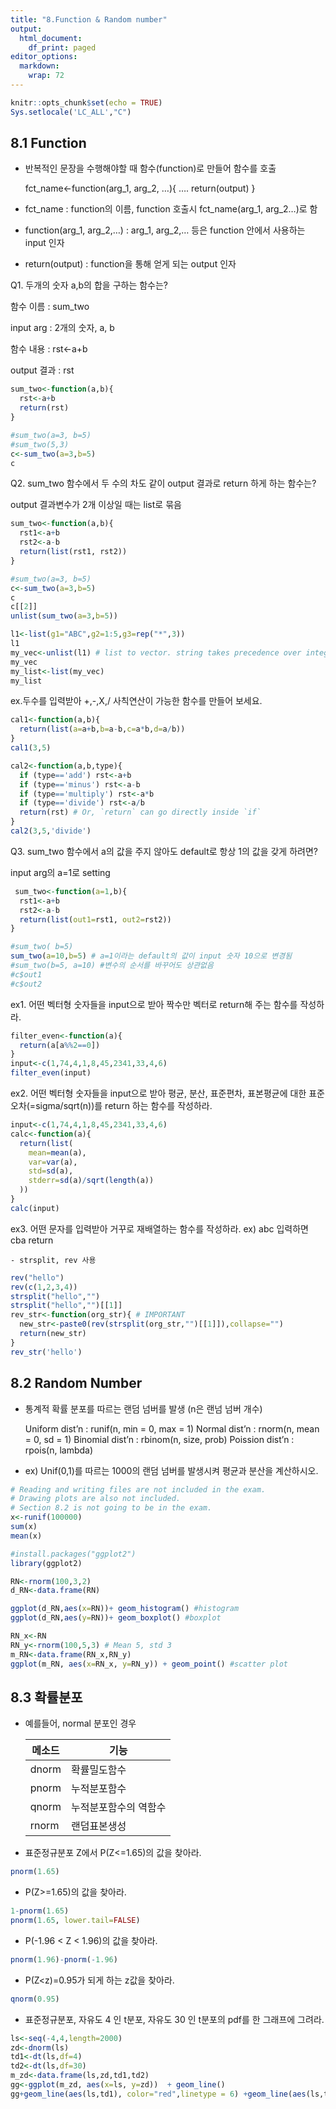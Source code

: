 ```yaml
---
title: "8.Function & Random number"
output:
  html_document:
    df_print: paged
editor_options: 
  markdown: 
    wrap: 72
---
```


```r
knitr::opts_chunk$set(echo = TRUE)
Sys.setlocale('LC_ALL',"C")
```

## 8.1 Function

-   반복적인 문장을 수행해야할 때 함수(function)로 만들어 함수를 호출

    fct_name\<-function(arg_1, arg_2, ...){ .... return(output) }

-   fct_name : function의 이름, function 호출시 fct_name(arg_1,
    arg_2...)로 함

-   function(arg_1, arg_2,...) : arg_1, arg_2,... 등은 function 안에서
    사용하는 input 인자

-   return(output) : function을 통해 얻게 되는 output 인자

Q1. 두개의 숫자 a,b의 합을 구하는 함수는?

함수 이름 : sum_two

input arg : 2개의 숫자, a, b

함수 내용 : rst\<-a+b

output 결과 : rst

```r
sum_two<-function(a,b){
  rst<-a+b
  return(rst)
}

#sum_two(a=3, b=5)
#sum_two(5,3)
c<-sum_two(a=3,b=5)
c 
```

Q2. sum_two 함수에서 두 수의 차도 같이 output 결과로 return 하게 하는
함수는?

output 결과변수가 2개 이상일 때는 list로 묶음

```r
 
sum_two<-function(a,b){
  rst1<-a+b
  rst2<-a-b
  return(list(rst1, rst2))
}

#sum_two(a=3, b=5)
c<-sum_two(a=3,b=5)
c
c[[2]]
unlist(sum_two(a=3,b=5))
```

```r
l1<-list(g1="ABC",g2=1:5,g3=rep("*",3))
l1
my_vec<-unlist(l1) # list to vector. string takes precedence over integer
my_vec
my_list<-list(my_vec)
my_list
```

ex.두수를 입력받아 +,-,X,/ 사칙연산이 가능한 함수를 만들어 보세요.

```r
cal1<-function(a,b){
  return(list(a=a+b,b=a-b,c=a*b,d=a/b))
}
cal1(3,5)
```

```r
cal2<-function(a,b,type){
  if (type=='add') rst<-a+b
  if (type=='minus') rst<-a-b
  if (type=='multiply') rst<-a*b
  if (type=='divide') rst<-a/b
  return(rst) # Or, `return` can go directly inside `if`
}
cal2(3,5,'divide')
```

Q3. sum_two 함수에서 a의 값을 주지 않아도 default로 항상 1의 값을 갖게
하려면?

input arg의 a=1로 setting

```r
 sum_two<-function(a=1,b){
  rst1<-a+b
  rst2<-a-b
  return(list(out1=rst1, out2=rst2))
}

#sum_two( b=5) 
sum_two(a=10,b=5) # a=1이라는 default의 값이 input 숫자 10으로 변경됨 
#sum_two(b=5, a=10) #변수의 순서를 바꾸어도 상관없음 
#c$out1
#c$out2

```

ex1. 어떤 벡터형 숫자들을 input으로 받아 짝수만 벡터로 return해 주는
함수를 작성하라.

```r
filter_even<-function(a){
  return(a[a%%2==0])
}
input<-c(1,74,4,1,8,45,2341,33,4,6)
filter_even(input)
```

ex2. 어떤 벡터형 숫자들을 input으로 받아 평균, 분산, 표준편차,
표본평균에 대한 표준오차(=sigma/sqrt(n))를 return 하는 함수를 작성하라.

```r
input<-c(1,74,4,1,8,45,2341,33,4,6)
calc<-function(a){
  return(list(
    mean=mean(a),
    var=var(a),
    std=sd(a),
    stderr=sd(a)/sqrt(length(a))
  ))
}
calc(input)
```

ex3. 어떤 문자를 입력받아 거꾸로 재배열하는 함수를 작성하라. ex) abc
입력하면 cba return

```         
- strsplit, rev 사용
```

```r
rev("hello")
rev(c(1,2,3,4))
strsplit("hello","")
strsplit("hello","")[[1]]
rev_str<-function(org_str){ # IMPORTANT
  new_str<-paste0(rev(strsplit(org_str,"")[[1]]),collapse="")
  return(new_str)
}
rev_str('hello')
```

## 8.2 Random Number

-   통계적 확률 분포를 따르는 랜덤 넘버를 발생 (n은 랜넘 넘버 개수)

    Uniform dist'n : runif(n, min = 0, max = 1) Normal dist'n : rnorm(n,
    mean = 0, sd = 1) Binomial dist'n : rbinom(n, size, prob) Poission
    dist'n : rpois(n, lambda)

-   ex) Unif(0,1)를 따르는 1000의 랜덤 넘버를 발생시켜 평균과 분산을
    계산하시오.

```r
# Reading and writing files are not included in the exam.
# Drawing plots are also not included.
# Section 8.2 is not going to be in the exam.
x<-runif(100000)
sum(x)
mean(x)
```

```r
#install.packages("ggplot2")
library(ggplot2)

RN<-rnorm(100,3,2)
d_RN<-data.frame(RN)

ggplot(d_RN,aes(x=RN))+ geom_histogram() #histogram
ggplot(d_RN,aes(y=RN))+ geom_boxplot() #boxplot

RN_x<-RN
RN_y<-rnorm(100,5,3) # Mean 5, std 3
m_RN<-data.frame(RN_x,RN_y)
ggplot(m_RN, aes(x=RN_x, y=RN_y)) + geom_point() #scatter plot
```

## 8.3 확률분포

-   예를들어, normal 분포인 경우

    | 메소드 | 기능                  |
    |--------|-----------------------|
    | dnorm  | 확률밀도함수          |
    | pnorm  | 누적분포함수          |
    | qnorm  | 누적분포함수의 역함수 |
    | rnorm  | 랜덤표본생성          |

-   표준정규분포 Z에서 P(Z\<=1.65)의 값을 찾아라.

```r
pnorm(1.65)
```

-   P(Z\>=1.65)의 값을 찾아라.

```r
1-pnorm(1.65)
pnorm(1.65, lower.tail=FALSE)
```

-   P(-1.96 \< Z \< 1.96)의 값을 찾아라.

```r
pnorm(1.96)-pnorm(-1.96)
```

-   P(Z\<z)=0.95가 되게 하는 z값을 찾아라.

```r
qnorm(0.95)
```

-   표준정규분포, 자유도 4 인 t분포, 자유도 30 인 t분포의 pdf를 한
    그래프에 그려라.

```r
ls<-seq(-4,4,length=2000)
zd<-dnorm(ls)
td1<-dt(ls,df=4)
td2<-dt(ls,df=30)
m_zd<-data.frame(ls,zd,td1,td2)
gg<-ggplot(m_zd, aes(x=ls, y=zd))  + geom_line()
gg+geom_line(aes(ls,td1), color="red",linetype = 6) +geom_line(aes(ls,td2), color="green",linetype=3)
```
